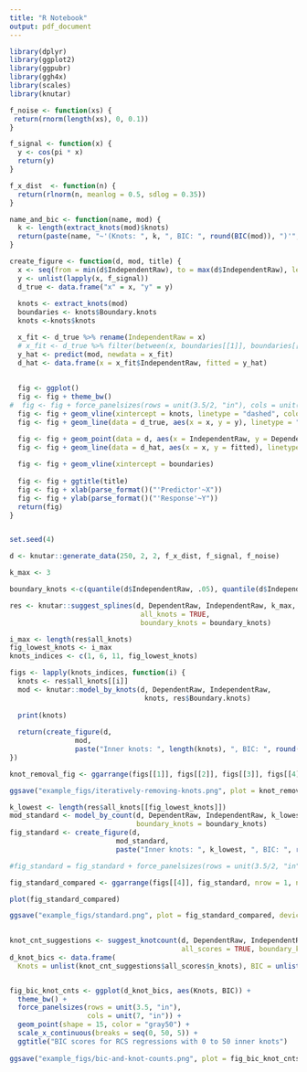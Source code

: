 ```yaml
---
title: "R Notebook"
output: pdf_document
---
```


```r
library(dplyr)
library(ggplot2)
library(ggpubr)
library(ggh4x)
library(scales)
library(knutar)

f_noise <- function(xs) {
 return(rnorm(length(xs), 0, 0.1))
}

f_signal <- function(x) {
  y <- cos(pi * x)
  return(y)
}

f_x_dist  <- function(n) {
  return(rlnorm(n, meanlog = 0.5, sdlog = 0.35))
}

name_and_bic <- function(name, mod) {
  k <- length(extract_knots(mod)$knots)
  return(paste(name, "~'(Knots: ", k, ", BIC: ", round(BIC(mod)), ")'", sep = ""))
}

create_figure <- function(d, mod, title) {
  x <- seq(from = min(d$IndependentRaw), to = max(d$IndependentRaw), length.out = 200)
  y <- unlist(lapply(x, f_signal))
  d_true <- data.frame("x" = x, "y" = y)
  
  knots <- extract_knots(mod)
  boundaries <- knots$Boundary.knots
  knots <-knots$knots 

  x_fit <- d_true %>% rename(IndependentRaw = x)
  # x_fit <- d_true %>% filter(between(x, boundaries[[1]], boundaries[[2]])) %>% rename(IndependentRaw = x)
  y_hat <- predict(mod, newdata = x_fit)
  d_hat <- data.frame(x = x_fit$IndependentRaw, fitted = y_hat)
  
  
  fig <- ggplot()
  fig <- fig + theme_bw()
#  fig <- fig + force_panelsizes(rows = unit(3.5/2, "in"), cols = unit(3.5, "in"))
  fig <- fig + geom_vline(xintercept = knots, linetype = "dashed", color = "gray60")
  fig <- fig + geom_line(data = d_true, aes(x = x, y = y), linetype = "solid", color = "gray80", size = 1)

  fig <- fig + geom_point(data = d, aes(x = IndependentRaw, y = DependentRaw), shape = 1, color = "gray60", size = 1)
  fig <- fig + geom_line(data = d_hat, aes(x = x, y = fitted), linetype = "solid", color = "black", size = 0.5)
  
  fig <- fig + geom_vline(xintercept = boundaries) 
  
  fig <- fig + ggtitle(title)
  fig <- fig + xlab(parse_format()("'Predictor'~X")) 
  fig <- fig + ylab(parse_format()("'Response'~Y"))
  return(fig)
}


set.seed(4)

d <- knutar::generate_data(250, 2, 2, f_x_dist, f_signal, f_noise)

k_max <- 3

boundary_knots <-c(quantile(d$IndependentRaw, .05), quantile(d$IndependentRaw, .95))

res <- knutar::suggest_splines(d, DependentRaw, IndependentRaw, k_max, 
                                all_knots = TRUE, 
                                boundary_knots = boundary_knots)

i_max <- length(res$all_knots)
fig_lowest_knots <- i_max
knots_indices <- c(1, 6, 11, fig_lowest_knots)

figs <- lapply(knots_indices, function(i) {
  knots <- res$all_knots[[i]]
  mod <- knutar::model_by_knots(d, DependentRaw, IndependentRaw, 
                                 knots, res$Boundary.knots)
  
  print(knots)
  
  return(create_figure(d, 
                mod, 
                paste("Inner knots: ", length(knots), ", BIC: ", round(BIC(mod), 0), sep = "")))
})

knot_removal_fig <- ggarrange(figs[[1]], figs[[2]], figs[[3]], figs[[4]], nrow = 2, ncol = 2)

ggsave("example_figs/iteratively-removing-knots.png", plot = knot_removal_fig, device = "png", dpi = "print", height = 8.4/2, width = 8.4)

k_lowest <- length(res$all_knots[[fig_lowest_knots]])
mod_standard <- model_by_count(d, DependentRaw, IndependentRaw, k_lowest, 
                               boundary_knots = boundary_knots)
fig_standard <- create_figure(d, 
                          mod_standard, 
                          paste("Inner knots: ", k_lowest, ", BIC: ", round(BIC(mod_standard), 0), sep = ""))

#fig_standard = fig_standard + force_panelsizes(rows = unit(3.5/2, "in"), cols = unit(3.5/2, "in"))

fig_standard_compared <- ggarrange(figs[[4]], fig_standard, nrow = 1, ncol = 2)

plot(fig_standard_compared)

ggsave("example_figs/standard.png", plot = fig_standard_compared, device = "png", height = 4.2/2, width = 8.4)
  
```

```r

knot_cnt_suggestions <- suggest_knotcount(d, DependentRaw, IndependentRaw, max_nknots = 50, 
                                          all_scores = TRUE, boundary_knots = boundary_knots)
d_knot_bics <- data.frame(
  Knots = unlist(knot_cnt_suggestions$all_scores$n_knots), BIC = unlist(knot_cnt_suggestions$all_scores$scores))


fig_bic_knot_cnts <- ggplot(d_knot_bics, aes(Knots, BIC)) + 
  theme_bw() +
  force_panelsizes(rows = unit(3.5, "in"),
                   cols = unit(7, "in")) +
  geom_point(shape = 15, color = "gray50") +
  scale_x_continuous(breaks = seq(0, 50, 5)) +
  ggtitle("BIC scores for RCS regressions with 0 to 50 inner knots")
  
ggsave("example_figs/bic-and-knot-counts.png", plot = fig_bic_knot_cnts, device = "png", height = 4.2, width = 8)
```
